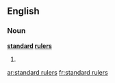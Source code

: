 ==English==

===Noun===
'''[[standard]] [[ruler]]s'''

# {{plural of|[[standard ruler]]}}

[[ar:standard rulers]]
[[fr:standard rulers]]